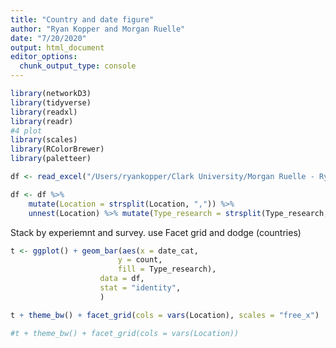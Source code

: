 ```yaml
---
title: "Country and date figure"
author: "Ryan Kopper and Morgan Ruelle"
date: "7/20/2020"
output: html_document
editor_options: 
  chunk_output_type: console
---
```

```r
library(networkD3)
library(tidyverse)
library(readxl)
library(readr)
#4 plot
library(scales)
library(RColorBrewer)
library(paletteer)

```

```r


df <- read_excel("/Users/ryankopper/Clark University/Morgan Ruelle - Ryan Kopper Research/Push Pull Systematic Review/Table of journals included.xlsx", sheet = "included")

```

```r

df <- df %>% 
    mutate(Location = strsplit(Location, ",")) %>% 
    unnest(Location) %>% mutate(Type_research = strsplit(Type_research, ",")) %>% unnest(Type_research) %>% mutate(date_cat=cut(Date, breaks = c(-Inf, 2004, 2009, 2014, Inf), labels = c("2000-2004","2005-2009","2010-2014","2015-2019"))) %>% group_by(date_cat, `Type_research`, Location) %>% summarise(count = n())

```
Stack by experiemnt and survey. use Facet grid and dodge (countries)

```r
t <- ggplot() + geom_bar(aes(x = date_cat,
                        y = count,
                        fill = Type_research),
                    data = df,
                    stat = "identity",
                    )
```

```r
t + theme_bw() + facet_grid(cols = vars(Location), scales = "free_x")

#t + theme_bw() + facet_grid(cols = vars(Location))
```


